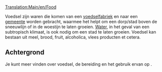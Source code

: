 [[Translation:Main/en/Food]]{{en/-}}
{{nl/Vracht|name=Voedsel
|image=Foodprocplant.png
|geproduceerd=[[Main/nl/Voedselfabriek|Voedselfabriek]]
|geaccepteerd=[[Main/nl/Gemeente|Gemeente]]
}}

Voedsel zijn waren die komen van een [[Main/nl/Voedselfabriek|voedselfabriek]] en naar een [[Main/nl/Gemeente|gemeente]] worden gebracht, waarmee het helpt om een dorp/stad boven de sneeuwlijn of in de woestijn te laten groeien. [[Main/nl/Water|Water]], in het geval van een subtropisch klimaat, is ook nodig om een stad te laten groeien. Voedsel kan bestaan uit meel, brood, fruit, alcoholica, vlees producten et cetera.

==Achtergrond==
Je kunt meer vinden over voedsel, de bereiding en het gebruik ervan op [http://www.wikipedia.org/wiki/Food ].